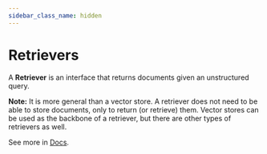 ```yaml
---
sidebar_class_name: hidden
---
```


# Retrievers

A **Retriever** is an interface that returns documents given an unstructured query. 

**Note:** It is more general than a vector store. A retriever does not need to be able to 
store documents, only to return (or retrieve) them. Vector stores can be used 
as the backbone of a retriever, but there are other types of retrievers as well.

See more in [Docs](/docs/modules/data_connection/retrievers/).

